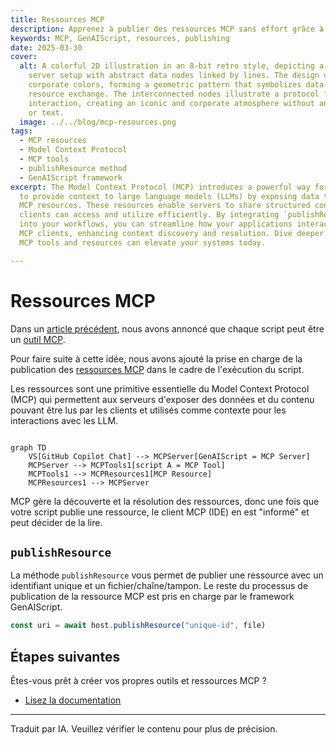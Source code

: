 ```yaml
---
title: Ressources MCP
description: Apprenez à publier des ressources MCP sans effort grâce à GenAIScript.
keywords: MCP, GenAIScript, resources, publishing
date: 2025-03-30
cover:
  alt: A colorful 2D illustration in an 8-bit retro style, depicting a stylized
    server setup with abstract data nodes linked by lines. The design uses five
    corporate colors, forming a geometric pattern that symbolizes data and
    resource exchange. The interconnected nodes illustrate a protocol for
    interaction, creating an iconic and corporate atmosphere without any people
    or text.
  image: ../../blog/mcp-resources.png
tags:
  - MCP resources
  - Model Context Protocol
  - MCP tools
  - publishResource method
  - GenAIScript framework
excerpt: The Model Context Protocol (MCP) introduces a powerful way for scripts
  to provide context to large language models (LLMs) by exposing data through
  MCP resources. These resources enable servers to share structured content that
  clients can access and utilize efficiently. By integrating `publishResource`
  into your workflows, you can streamline how your applications interact with
  MCP clients, enhancing context discovery and resolution. Dive deeper into how
  MCP tools and resources can elevate your systems today.

---
```



<BlogNarration />

# Ressources MCP

Dans un [article précédent](/genaiscript/blog/scripts-as-mcp-tools/),
nous avons annoncé que chaque script peut être un [outil MCP](https://modelcontextprotocol.io/docs/concepts/tools).

Pour faire suite à cette idée, nous avons ajouté la prise en charge de la publication des [ressources MCP](https://modelcontextprotocol.io/docs/concepts/resources)
dans le cadre de l'exécution du script.

Les ressources sont une primitive essentielle du Model Context Protocol (MCP)
qui permettent aux serveurs d'exposer des données et du contenu pouvant être lus par les clients et utilisés comme contexte pour les interactions avec les LLM.

```mermaid

graph TD
    VS[GitHub Copilot Chat] --> MCPServer[GenAIScript = MCP Server]
    MCPServer --> MCPTools1[script A = MCP Tool]
    MCPTools1 --> MCPResources1[MCP Resource]
    MCPResources1 --> MCPServer
```

MCP gère la découverte et la résolution des ressources, donc une fois que votre script publie une ressource,
le client MCP (IDE) en est "informé" et peut décider de la lire.

## `publishResource`

La méthode `publishResource` vous permet de publier une ressource avec un identifiant unique et un fichier/chaîne/tampon.
Le reste du processus de publication de la ressource MCP est pris en charge par le framework GenAIScript.

```js
const uri = await host.publishResource("unique-id", file)
```

## Étapes suivantes

Êtes-vous prêt à créer vos propres outils et ressources MCP ?

* [Lisez la documentation](/genaiscript/reference/scripts/mcp-server#resources)

<hr />

Traduit par IA. Veuillez vérifier le contenu pour plus de précision.
